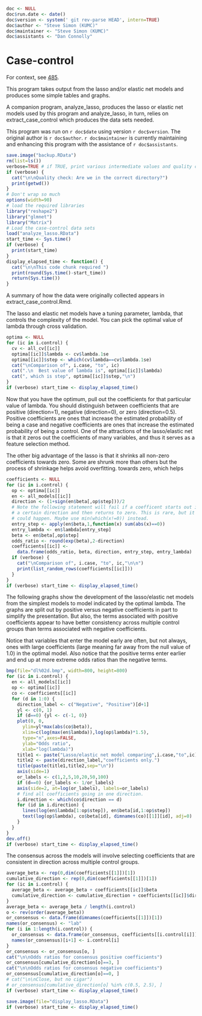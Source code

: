 ```r
doc <- NULL
doc$run.date <- date()
doc$version <- system(' git rev-parse HEAD', intern=TRUE)
doc$author <- "Steve Simon (KUMC)"
doc$maintainer <- "Steve Simon (KUMC)"
doc$assistants <- "Dan Connolly"
```


Case-control
============
For context, see [485].

[485]: https://informatics.gpcnetwork.org/trac/Project/ticket/485
[bc_qa]: https://bitbucket.org/gpcnetwork/bc_qa

This program takes output from the lasso and/or elastic net models
and produces some simple tables and graphs.

A companion program, analyze_lasso, produces the lasso or elastic net
models used by this program and analyze_lasso, in turn, relies on 
extract_case_control which produces the data sets needed.

This program was run on `r doc$date` using version `r doc$version`.
The original author is `r doc$author`. `r doc$maintainer`
is currently maintaining and enhancing this program
with the assistance of `r doc$assistants`.


```r
save.image("backup.RData")
rm(list=ls())
verbose=TRUE # if TRUE, print various intermediate values and quality checks.
if (verbose) {
  cat("\n\nQuality check: Are we in the correct directory?")
  print(getwd())
}
# Don't wrap so much
options(width=90)
# load the required libraries
library("reshape2")
library("glmnet")
library("Matrix")
# Load the case-control data sets
load("analyze_lasso.RData")
start_time <- Sys.time()
if (verbose) {
  print(start_time)
}
display_elapsed_time <- function() {
  cat("\n\nThis code chunk required ")
  print(round(Sys.time()-start_time))
  return(Sys.time())
}
```

A summary of how the data were originally collected appears in 
extract_case_control.Rmd.

The lasso and elastic net models have a tuning parameter, lambda,
that controls the complexity of the model. You can pick the
optimal value of lambda through cross validation.

```r
optima <- NULL
for (ic in i.control) {
  cv <- all_cv[[ic]]
  optima[[ic]]$lambda <- cv$lambda.1se
  optima[[ic]]$step <- which(cv$lambda==cv$lambda.1se)
  cat("\nComparison of", i.case, "to", ic)
  cat(".\n  Best value of lambda is", optima[[ic]]$lambda)
  cat(", which is step", optima[[ic]]$step,"\n")
}
if (verbose) start_time <- display_elapsed_time()
```

Now that you have the optimum, pull out the coefficients for that
particular value of lambda. You should distinguish between coefficients
that are positive (direction=1), negative (direction=0), or zero
(direction=0.5). Positive coefficients are ones that increase the 
estimated probability of being a case and negative coefficients 
are ones that increase the estimated probability of being a 
control. One of the attractions of the lasso/elastic net is
that it zeros out the coefficients of many variables, and thus
it serves as a feature selection method.

The other big advantage of the lasso is that it shrinks all 
non-zero coefficients towards zero. Some are shrunk more than others
but the process of shrinkage helps avoid overfitting.
towards zero, which helps 

```r
coefficients <- NULL
for (ic in i.control) {
  op <- optima[[ic]]
  en <- all_models[[ic]]
  direction <- (1+sign(en$beta[,op$step]))/2
  # Note the following statement will fail if a coefficent starts out in
  # a certain direction and then returns to zero. This is rare, but it
  # could happen. Maybe use min(which(x!=0)) instead.
  entry_step <- apply(en$beta,1,function(x) sum(abs(x)==0))
  entry_lambda <- en$lambda[entry_step]
  beta <- en$beta[,op$step]
  odds_ratio <- round(exp(beta),2-direction)
  coefficients[[ic]] <- 
    data.frame(odds_ratio, beta, direction, entry_step, entry_lambda)
  if (verbose) {
    cat("\nComparison of", i.case, "to", ic,"\n\n")
    print(list_random_rows(coefficients[[ic]]))
  }
}
if (verbose) start_time <- display_elapsed_time()
```

The following graphs show the development of the lasso/elastic
net models from the simplest models to model indicated by
the optimal lambda. The graphs are split out by positive versus
negative coefficients in part to simplify the presentation. But
also, the terms associated with positive coefficients appear
to have better consistency across multiple control groups than
terms associated with negative coefficients.

Notice that variables that enter the model early are often,
but not always, ones with large coefficients (large meaning
far away from the null value of 1.0) in the optimal
model. Also notice that the positive terms enter earlier and
end up at more extreme odds ratios than the negative terms.

```r
bmp(file="dl%02d.bmp", width=800, height=800)
for (ic in i.control) {
  en <- all_models[[ic]]
  op <- optima[[ic]]
  co <- coefficients[[ic]]
  for (d in 1:0) {
    direction_label <- c("Negative", "Positive")[d+1]
    yl <- c(0, 1)
    if (d==0) {yl <- c(-1, 0)}
    plot(0, 0,
      ylim=yl*max(abs(co$beta)), 
      xlim=c(log(max(en$lambda)),log(op$lambda)*1.5),
      type="n",axes=FALSE,
      ylab="Odds ratio",
      xlab="log(lambda)")
    title1 <- paste("Lasso/elastic net model comparing",i.case,"to",ic)
    title2 <- paste(direction_label,"coefficients only.")
    title(paste(title1,title2,sep="\n"))
    axis(side=1)
    or_labels <- c(1,2,5,10,20,50,100)
    if (d==0) {or_labels <- 1/or_labels}
    axis(side=2, at=log(or_labels), labels=or_labels)
    # find all coefficients going in one direction.
    i.direction <- which(co$direction == d)
    for (id in i.direction) {
      lines(log(en$lambda[1:op$step]), en$beta[id,1:op$step])
      text(log(op$lambda), co$beta[id], dimnames(co)[[1]][id], adj=0)
    }
  }
}
dev.off()
if (verbose) start_time <- display_elapsed_time()
```

The consensus across the models will involve selecting
coefficients that are consistent in direction across
multiple control groups.

```r
average_beta <- rep(0,dim(coefficients[[1]])[1])
cumulative_direction <- rep(0,dim(coefficients[[1]])[1])
for (ic in i.control) {
  average_beta <- average_beta + coefficients[[ic]]$beta
  cumulative_direction <- cumulative_direction + coefficients[[ic]]$direction
}
average_beta <- average_beta / length(i.control)
o <- rev(order(average_beta))
or_consensus <- data.frame(dimnames(coefficients[[1]])[1])
names(or_consensus) <- "lab"
for (i in 1:length(i.control)) {
  or_consensus <- data.frame(or_consensus, coefficients[[i.control[i]]]$odds_ratio)
  names(or_consensus)[i+1] <- i.control[i]
}
or_consensus <- or_consensus[o, ]
cat("\n\nOdds ratios for consensus positive coefficients")
or_consensus[cumulative_direction[o]==3, ]
cat("\n\nOdds ratios for consensus negative coefficients")
or_consensus[cumulative_direction[o]==0, ]
# cat("\n\nClose, but no cigar")
# or_consensus[cumulative_direction[o] %in% c(0.5, 2.5), ]
if (verbose) start_time <- display_elapsed_time()
```


```r
save.image(file="display_lasso.RData")
if (verbose) start_time <- display_elapsed_time()
```
